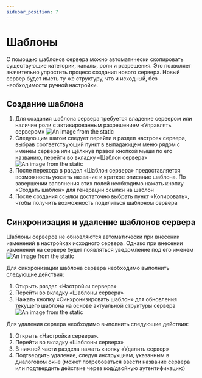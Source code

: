 ```yaml
---
sidebar_position: 7
---
```


# Шаблоны

С помощью шаблонов сервера можно автоматически скопировать существующие категории, каналы, роли и разрешения.
Это позволяет значительно упростить процесс создания нового сервера.
Новый сервер будет иметь ту же структуру, что и исходный, без необходимости ручной настройки.

## Создание шаблона

1. Для создания шаблона сервера требуется владение сервером или наличие роли с активированным разрешением «Управлять сервером»
![An image from the static](/img/templates1.jpg)
2. Следующим шагом следует перейти в раздел настроек сервера,
выбрав соответствующий пункт в выпадающем меню рядом с именем сервера или щёлкнув правой кнопкой мыши по его названию,
перейти во вкладку «Шаблон сервера»
![An image from the static](/img/templates.jpg)
3. После перехода в раздел «Шаблон сервера» предоставляется возможность указать название и краткое описание шаблона.
По завершении заполнения этих полей необходимо нажать кнопку «Создать шаблон» для генерации ссылки на шаблон
4. После создания ссылки достаточно выбрать пункт «Копировать», чтобы получить возможность поделиться шаблоном сервера

## Синхронизация и удаление шаблонов сервера

Шаблоны серверов не обновляются автоматически при внесении изменений в настройках исходного сервера.
Однако при внесении изменений на сервере будет появляться уведомление под его именем
![An image from the static](/img/templates11.jpg)

Для синхронизации шаблона сервера необходимо выполнить следующие действия:
1. Открыть раздел «Настройки сервера»
2. Перейти во вкладку «Шаблоны сервера»
3. Нажать кнопку «Синхронизировать шаблон» для обновления текущего шаблона на основе актуальной структуры сервера
![An image from the static](/img/templates12.jpg)

Для удаления сервера необходимо выполнить следующие действия:
1. Открыть «Настройки сервера».
2. Перейти во вкладку «Шаблоны сервера»
3. В нижней части раздела нажать кнопку «Удалить сервер»
4. Подтвердить удаление, следуя инструкциям, указанным в диалоговом окне
(может потребоваться ввести название сервера или подтвердить действие через код/двойную аутентификацию)